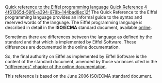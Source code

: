 [[Property:title|Quick reference to the Eiffel programming language]]
[[Property:link_title|Quick Reference]]
[[Property:weight|4]]
[[Property:uuid|4f61365d-59f6-a394-678b-144bad8ec12f]]
The Quick Reference to the Eiffel programming language provides an informal guide to the syntax and reserved words of the language. The Eiffel programming language is described in detail in the '''ISO/ECMA''' standard document, available [http://www.ecma-international.org/publications/standards/Ecma-367.htm online].  

Sometimes there are differences between the language as defined by the standard and that which is implemented by Eiffel Software. These differences are documented in the online documentation.

So, the final authority on Eiffel as implemented by Eiffel Software is the content of the standard document, amended by those variances cited in the [[Differences between standard ECMA-367 and Eiffel Software implementation|"differences" chapter of the online documentation]]. 

This reference is based on the June 2006 ISO/ECMA standard document.





